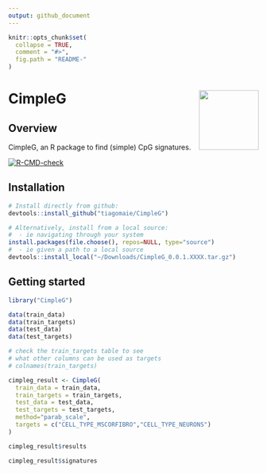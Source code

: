 ```yaml
---
output: github_document
---
```


<!-- README.md is generated from README.Rmd. Please edit that file -->

```r
knitr::opts_chunk$set(
  collapse = TRUE,
  comment = "#>",
  fig.path = "README-"
)
```

# CimpleG <img src="man/figures/CimpleG.png" align="right" width="120" />

## Overview

CimpleG, an R package to find (simple) CpG signatures.

<!-- badges: start -->
[![R-CMD-check](https://github.com/tiagomaie/CimpleG/workflows/R-CMD-check/badge.svg)](https://github.com/tiagomaie/CimpleG/actions)
<!-- badges: end -->

## Installation

```r
# Install directly from github:
devtools::install_github("tiagomaie/CimpleG")

# Alternatively, install from a local source:
#  - ie navigating through your system
install.packages(file.choose(), repos=NULL, type="source")
#  - ie given a path to a local source
devtools::install_local("~/Downloads/CimpleG_0.0.1.XXXX.tar.gz")
```

## Getting started

```r
library("CimpleG")

data(train_data)
data(train_targets)
data(test_data)
data(test_targets)

# check the train_targets table to see
# what other columns can be used as targets
# colnames(train_targets)

cimpleg_result <- CimpleG(
  train_data = train_data,
  train_targets = train_targets,
  test_data = test_data,
  test_targets = test_targets,
  method="parab_scale",
  targets = c("CELL_TYPE_MSCORFIBRO","CELL_TYPE_NEURONS")
)

cimpleg_result$results

cimpleg_result$signatures
```
